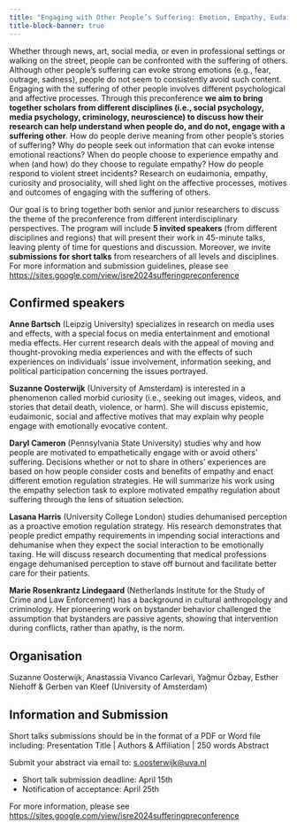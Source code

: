 ```yaml
---
title: "Engaging with Other People’s Suffering: Emotion, Empathy, Eudaimonia and Curiosity"
title-block-banner: true
---
```


Whether through news, art, social media, or even in professional settings or walking on the street, people can be confronted with the suffering of others. Although other people’s suffering can evoke strong emotions (e.g., fear, outrage, sadness), people do not seem to consistently avoid such content. Engaging with the suffering of other people involves different psychological and affective processes. Through this preconference **we aim to bring together scholars from different disciplines (i.e., social psychology, media psychology, criminology, neuroscience) to discuss how their research can help understand when people do, and do not, engage with a suffering other**. How do people derive meaning from other people’s stories of suffering? Why do people seek out information that can evoke intense emotional reactions? When do people choose to experience empathy and when (and how) do they choose to regulate empathy? How do people respond to violent street incidents? Research on eudaimonia, empathy, curiosity and prosociality, will shed light on the affective processes, motives and outcomes of engaging with the suffering of others.

Our goal is to bring together both senior and junior researchers to discuss the theme of the preconference from different interdisciplinary perspectives. The program will include **5 invited speakers** (from different disciplines and regions) that will present their work in 45-minute talks, leaving plenty of time for questions and discussion. Moreover, we invite **submissions for short talks** from researchers of all levels and disciplines. For more information and submission guidelines, please see [https://sites.google.com/view/isre2024sufferingpreconference](https://sites.google.com/view/isre2024sufferingpreconference)

## Confirmed speakers

**Anne Bartsch** (Leipzig University) specializes in research on media uses and effects, with a special focus on media entertainment and emotional media effects. Her current research deals with the appeal of moving and thought-provoking media experiences and with the effects of such experiences on individuals' issue involvement, information seeking, and political participation concerning the issues portrayed.

**Suzanne Oosterwijk** (University of Amsterdam) is interested in a phenomenon called morbid curiosity (i.e., seeking out images, videos, and stories that detail death, violence, or harm). She will discuss epistemic, eudaimonic, social and affective motives that may explain why people engage with emotionally evocative content.

**Daryl Cameron** (Pennsylvania State University) studies why and how people are motivated to empathetically engage with or avoid others' suffering. Decisions whether or not to share in others' experiences are based on how people consider costs and benefits of empathy and enact different emotion regulation strategies. He will summarize his work using the empathy selection task to explore motivated empathy regulation about suffering through the lens of situation selection.

**Lasana Harris** (University College London) studies dehumanised perception as a proactive emotion regulation strategy. His research demonstrates that people predict empathy requirements in impending social interactions and dehumanise when they expect the social interaction to be emotionally taxing. He will discuss research documenting that medical professions engage dehumanised perception to stave off burnout and facilitate better care for their patients.

**Marie Rosenkrantz Lindegaard** (Netherlands Institute for the Study of Crime and Law Enforcement) has a background in cultural anthropology and criminology. Her pioneering work on bystander behavior challenged the assumption that bystanders are passive agents, showing that intervention during conflicts, rather than apathy, is the norm.

## Organisation

Suzanne Oosterwijk, Anastassia Vivanco Carlevari, Yağmur Özbay, Esther Niehoff & Gerben van Kleef (University of Amsterdam)

## Information and Submission

Short talks submissions should be in the format of a PDF or Word file including: Presentation Title | Authors & Affiliation | 250 words Abstract 

Submit your abstract via email to: [s.oosterwijk@uva.nl](mailto:s.oosterwijk@uva.nl)

- Short talk submission deadline: April 15th
- Notification of acceptance: April 25th

For more information, please see [https://sites.google.com/view/isre2024sufferingpreconference](https://sites.google.com/view/isre2024sufferingpreconference)
